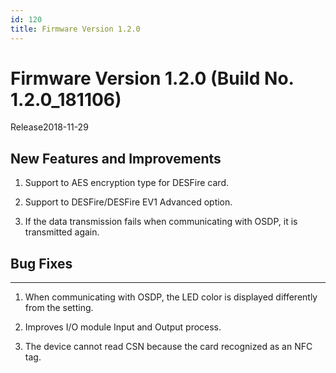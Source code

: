 ```yaml
---
id: 120
title: Firmware Version 1.2.0
---
```


# Firmware Version 1.2.0 (Build No. 1.2.0_181106)

Release<Separator/>2018-11-29

## New Features and Improvements

1. Support to AES encryption type for DESFire card.

1. Support to DESFire/DESFire EV1 Advanced option.

1. If the data transmission fails when communicating with OSDP, it is transmitted again.

## Bug Fixes

---

<BugLists>

1. When communicating with OSDP, the LED color is displayed differently from the setting.

1. Improves I/O module Input and Output process.

1. The device cannot read CSN because the card recognized as an NFC tag.

</BugLists>